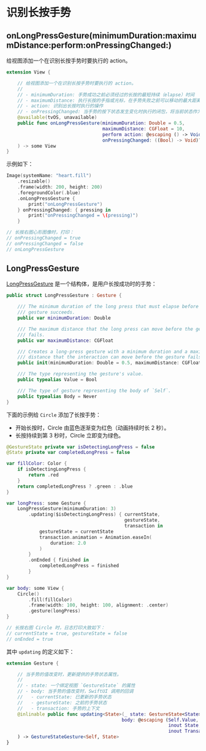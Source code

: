 
# 识别长按手势

## onLongPressGesture(minimumDuration:maximumDistance:perform:onPressingChanged:)

给视图添加一个在识别长按手势时要执行的 action。

```swift
extension View {

    // 给视图添加一个在识别长按手势时要执行的 action。
    //
    // - minimumDuration: 手势成功之前必须经过的长按的最短持续（elapse）时间
    // - maximumDistance: 执行长按的手指或光标，在手势失败之前可以移动的最大距离
    // - action: 识别出长按时执行的操作
    // - onPressingChanged: 当手势的按下状态发生变化时执行的闭包，将当前状态作为参数传递
    @available(tvOS, unavailable)
    public func onLongPressGesture(minimumDuration: Double = 0.5,
                                   maximumDistance: CGFloat = 10,
                                   perform action: @escaping () -> Void,
                                   onPressingChanged: ((Bool) -> Void)? = nil
    ) -> some View
}
```

示例如下：

<ScreenshotBlock mini src={Heart1Image}>

```swift
Image(systemName: "heart.fill")
    .resizable()
    .frame(width: 200, height: 200)
    .foregroundColor(.blue)
    .onLongPressGesture {
        print("onLongPressGesture")
    } onPressingChanged: { pressing in
        print("onPressingChanged = \(pressing)")
    }

// 长按右图心形图像时，打印：
// onPressingChanged = true
// onPressingChanged = false
// onLongPressGesture
```

</ScreenshotBlock>

## LongPressGesture

[LongPressGesture](https://developer.apple.com/documentation/swiftui/longpressgesture) 是一个结构体，是用户长按成功时的手势：

```swift
public struct LongPressGesture : Gesture {

    /// The minimum duration of the long press that must elapse before the
    /// gesture succeeds.
    public var minimumDuration: Double

    /// The maximum distance that the long press can move before the gesture
    /// fails.
    public var maximumDistance: CGFloat

    /// Creates a long-press gesture with a minimum duration and a maximum
    /// distance that the interaction can move before the gesture fails.
    public init(minimumDuration: Double = 0.5, maximumDistance: CGFloat = 10)

    /// The type representing the gesture's value.
    public typealias Value = Bool

    /// The type of gesture representing the body of `Self`.
    public typealias Body = Never
}
```

下面的示例给 `Circle` 添加了长按手势：

- 开始长按时，Circle 由蓝色逐渐变为红色（动画持续时长 2 秒）。
- 长按持续到第 3 秒时，Circle 立即变为绿色。

<ScreenshotBlock mini src={Circle1Image}>

```swift
@GestureState private var isDetectingLongPress = false
@State private var completedLongPress = false

var fillColor: Color {
    if isDetectingLongPress {
        return .red
    }
    return completedLongPress ? .green : .blue
}

var longPress: some Gesture {
    LongPressGesture(minimumDuration: 3)
        .updating($isDetectingLongPress) { currentState,
                                           gestureState,
                                           transaction in
            gestureState = currentState
            transaction.animation = Animation.easeIn(
                duration: 2.0
            )
        }
        .onEnded { finished in
            completedLongPress = finished
        }
}

var body: some View {
    Circle()
        .fill(fillColor)
        .frame(width: 100, height: 100, alignment: .center)
        .gesture(longPress)
}

// 长按右图 Circle 时，日志打印大致如下：
// currentState = true, gestureState = false
// onEnded = true
```

</ScreenshotBlock>

其中 `updating` 的定义如下：

```swift
extension Gesture {

    // 当手势的值改变时，更新提供的手势状态属性。
    //
    // - state: 一个绑定视图 `GestureState` 的属性
    // - body: 当手势的值改变时，SwiftUI 调用的回调
    //   - currentState: 已更新的手势状态
    //   - gestureState: 之前的手势状态
    //   - transaction: 手势的上下文
    @inlinable public func updating<State>(_ state: GestureState<State>,
                                          body: @escaping (Self.Value,
                                                           inout State,
                                                           inout Transaction) -> Void
    ) -> GestureStateGesture<Self, State>
}
```
